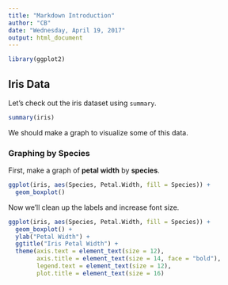 ```yaml
---
title: "Markdown Introduction"
author: "CB"
date: "Wednesday, April 19, 2017"
output: html_document
---
```


```r
library(ggplot2)
```

## Iris Data

Let's check out the iris dataset using `summary`. 
```r
summary(iris)
```

We should make a graph to visualize some of this data.

### Graphing by Species

First, make a graph of **petal width** by **species**. 
```r
ggplot(iris, aes(Species, Petal.Width, fill = Species)) + 
  geom_boxplot()
```

Now we'll clean up the labels and increase font size.
```r
ggplot(iris, aes(Species, Petal.Width, fill = Species)) + 
  geom_boxplot() + 
  ylab("Petal Width") + 
  ggtitle("Iris Petal Width") + 
  theme(axis.text = element_text(size = 12),
        axis.title = element_text(size = 14, face = "bold"),
        legend.text = element_text(size = 12),
        plot.title = element_text(size = 16)
```
